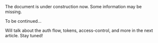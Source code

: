 
<Callout type="warning" emoji="🚧">
  The document is under construction now. Some information may be missing.
</Callout>

To be continued...

Will talk about the auth flow, tokens, access-control, and more in the next article. Stay tuned!
